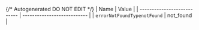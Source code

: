{/* Autogenerated DO NOT EDIT  */}
| Name                        | Value                       |
| --------------------------- | --------------------------- |
| `errorNotFoundTypenotFound` | not_found                   |